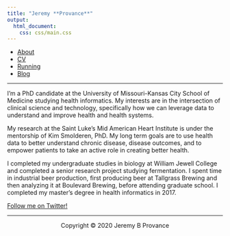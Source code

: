 ```yaml
---
title: "Jeremy **Provance**"
output: 
  html_document:
    css: css/main.css
---
```

<nav>
  <ul>
	  <li><a href="/">About</a></li>
    <li><a href="/cv">CV</a></li>
		<li><a href="/running">Running</a></li>
    <li><a href="/blog">Blog</a></li>
	</ul>
</nav>

***

I'm a PhD candidate at the University of Missouri-Kansas City School of Medicine studying health informatics. My interests are in the intersection of clinical science and technology, specifically how we can leverage data to understand and improve health and health systems. 

My research at the Saint Luke's Mid American Heart Institute is under the mentorship of Kim Smolderen, PhD. My long term goals are to use health data to better understand chronic disease, disease outcomes, and to empower patients to take an active role in creating better health.

I completed my undergraduate studies in biology at William Jewell College and completed a senior research project studying fermentation. I spent time in industrial beer production, first producing beer at Tallgrass Brewing and then analyzing it at Boulevard Brewing, before attending graduate school. I completed my master's degree in health informatics in 2017.

[Follow me on Twitter!](https://twitter.com/jeremyprovance)

***

<center> Copyright © 2020 Jeremy B Provance </center>

